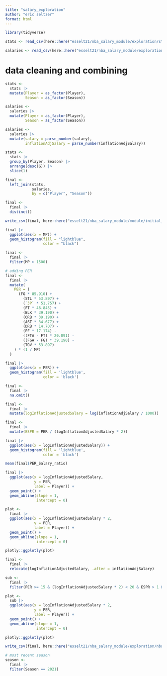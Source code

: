 ```yaml
---
title: "salary_exploration"
author: "eric seltzer"
format: html
---
```


```r
library(tidyverse)
```

```r
stats <- read_csv(here::here("esselt21/nba_salary_module/exploration/stats.csv"))

salaries <- read_csv(here::here("esselt21/nba_salary_module/exploration/salaries.csv"))
```

# data cleaning and combining
```r
stats <-
  stats |>
  mutate(Player = as_factor(Player),
         Season = as_factor(Season))

salaries <-
  salaries |>
  mutate(Player = as_factor(Player),
         Season = as_factor(Season))
```

```r
salaries <-
  salaries |>
  mutate(salary = parse_number(salary),
         inflationAdjSalary = parse_number(inflationAdjSalary))
```

```r
stats <-
  stats |>
  group_by(Player, Season) |>
  arrange(desc(G)) |>
  slice(1)
```

```r
final <-
  left_join(stats,
            salaries,
            by = c("Player", "Season"))

final <-
  final |>
  distinct()
```

```r
write_csv(final, here::here("esselt21/nba_salary_module/module/initial_nba.csv"))
```

```r
final |>
  ggplot(aes(x = MP)) +
  geom_histogram(fill = "lightblue",
                 color = "black")
```

```r
final <-
  final |>
  filter(MP > 1500)
```

```r
# adding PER
final <-
  final |>
  mutate(
    PER = (
      (FG * 85.910) +
        (STL * 53.897) +
        (`3P` * 51.757) +
        (FT * 46.845) +
        (BLK * 39.190) +
        (ORB * 39.190) +
        (AST * 34.677) +
        (DRB * 14.707) -
        (PF * 17.174) -
        ((FTA - FT) * 20.091) -
        ((FGA - FG) * 39.190) -
        (TOV * 53.897)
    ) * (1 / MP)
  )
```

```r
final |>
  ggplot(aes(x = PER)) +
  geom_histogram(fill = 'lightblue',
                 color = 'black')
```

```r
final <-
  final |>
  na.omit()
```

```r
final <-
  final |>
  mutate(logInflationAdjustedSalary = log(inflationAdjSalary / 1000))
```

```r
final <-
  final |>
  mutate(ESPR = PER / (logInflationAdjustedSalary * 2))
```

```r
final |>
  ggplot(aes(x = logInflationAdjustedSalary)) +
  geom_histogram(fill = 'lightblue',
                 color = 'black')
```

```r
mean(final$PER_Salary_ratio)
```

```r
final |>
  ggplot(aes(x = logInflationAdjustedSalary,
             y = PER,
             label = Player)) +
  geom_point() +
  geom_abline(slope = 1,
              intercept = 0)
```

```r
plot <-
  final |>
  ggplot(aes(x = logInflationAdjustedSalary * 2,
             y = PER,
             label = Player)) +
  geom_point() +
  geom_abline(slope = 1,
              intercept = 0)

plotly::ggplotly(plot)
```

```r
final <-
  final |>
  relocate(logInflationAdjustedSalary, .after = inflationAdjSalary)
```

```r
sub <-
  final |>
  filter(PER >= 15 & (logInflationAdjustedSalary * 2) < 20 & ESPR > 1 & PER < 25)
```

```r
plot <-
  sub |>
  ggplot(aes(x = logInflationAdjustedSalary * 2,
             y = PER,
             label = Player)) +
  geom_point() +
  geom_abline(slope = 1,
              intercept = 0)

plotly::ggplotly(plot)
```


```r
write_csv(final, here::here("esselt21/nba_salary_module/exploration/nba_salary.csv"))
```

```r
# most recent season
season <-
  final |>
  filter(Season == 2021)
```